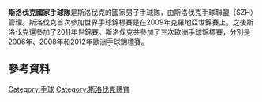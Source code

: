 {{expand|time=2015-06-12T16:07:39+00:00}}
{{unreferenced|time=2015-06-12T16:07:39+00:00}}
'''斯洛伐克國家手球隊'''是斯洛伐克的國家男子手球隊，由斯洛伐克手球聯盟（SZH）管理。斯洛伐克首次參加世界手球錦標賽是在2009年克羅地亞世錦賽上。之後斯洛伐克還參加了2011年世錦賽。斯洛伐克共參加了三次歐洲手球錦標賽，分別是2006年、2008年和2012年歐洲手球錦標賽。
== 參考資料 ==
{{Reflist}}
[[Category:手球|Category:手球]]
[[Category:斯洛伐克體育|Category:斯洛伐克體育]]